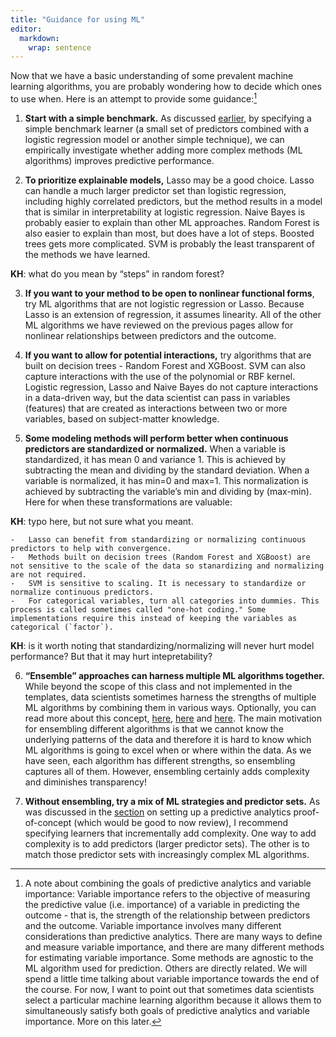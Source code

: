```yaml
---
title: "Guidance for using ML"
editor: 
  markdown: 
    wrap: sentence
---
```


Now that we have a basic understanding of some prevalent machine learning algorithms, you are probably wondering how to decide which ones to use when.
Here is an attempt to provide some guidance:^[A note about combining the goals of predictive analytics and variable importance: Variable importance refers to the objective of measuring the predictive value (i.e. importance) of a variable in predicting the outcome - that is, the strength of the relationship between predictors and the outcome.
Variable importance involves many different considerations than predictive analytics.
There are many ways to define and measure variable importance, and there are many different methods for estimating variable importance.
Some methods are agnostic to the ML algorithm used for prediction.
Others are directly related.
We will spend a little time talking about variable importance towards the end of the course.
For now, I want to point out that sometimes data scientists select a particular machine learning algorithm because it allows them to simultaneously satisfy both goals of predictive analytics and variable importance.
More on this later.]

1.  **Start with a simple benchmark.** As discussed [earlier](poc_benchmark.qmd), by specifying a simple benchmark learner (a small set of predictors combined with a logistic regression model or another simple technique), we can empirically investigate whether adding more complex methods (ML algorithms) improves predictive performance.

2.  **To prioritize explainable models,** Lasso may be a good choice.
    Lasso can handle a much larger predictor set than logistic regression, including highly correlated predictors, but the method results in a model that is similar in interpretability at logistic regression.
    Naive Bayes is probably easier to explain than other ML approaches.
    Random Forest is also easier to explain than most, but does have a lot of steps.
    Boosted trees gets more complicated.
    SVM is probably the least transparent of the methods we have learned.
    
**KH**: what do you mean by "steps" in random forest?

3.  **If you want to your method to be open to nonlinear functional forms**, try ML algorithms that are not logistic regression or Lasso.
    Because Lasso is an extension of regression, it assumes linearity.
    All of the other ML algorithms we have reviewed on the previous pages allow for nonlinear relationships between predictors and the outcome.

4.  **If you want to allow for potential interactions,** try algorithms that are built on decision trees - Random Forest and XGBoost.
    SVM can also capture interactions with the use of the polynomial or RBF kernel.
    Logistic regression, Lasso and Naive Bayes do not capture interactions in a data-driven way, but the data scientist can pass in variables (features) that are created as interactions between two or more variables, based on subject-matter knowledge.

5.  **Some modeling methods will perform better when continuous predictors are standardized or normalized.** When a variable is standardized, it has mean 0 and variance 1.
    This is achieved by subtracting the mean and dividing by the standard deviation.
    When a variable is normalized, it has min=0 and max=1.
    This normalization is achieved by subtracting the variable's min and dividing by (max-min).
    Here for when these transformations are valuable:

**KH**: typo here, but not sure what you meant.

    -   Lasso can benefit from standardizing or normalizing continuous predictors to help with convergence.
    -   Methods built on decision trees (Random Forest and XGBoost) are not sensitive to the scale of the data so stanardizing and normalizing are not required.
    -   SVM is sensitive to scaling. It is necessary to standardize or normalize continuous predictors.
    -   For categorical variables, turn all categories into dummies. This process is called sometimes called "one-hot coding." Some implementations require this instead of keeping the variables as categorical (`factor`).
    
**KH**: is it worth noting that standardizing/normalizing will never hurt model performance?  But that it may hurt intepretability?

6.  **"Ensemble" approaches can harness multiple ML algorithms together.** While beyond the scope of this class and not implemented in the templates, data scientists sometimes harness the strengths of multiple ML algorithms by combining them in various ways.
    Optionally, you can read more about this concept, [here](https://machinelearningmastery.com/essence-of-stacking-ensembles-for-machine-learning/), [here](https://towardsdatascience.com/stacked-ensembles-improving-model-performance-on-a-higher-level-99ffc4ea5523) and [here](https://www.kaggle.com/code/anuragbantu/stacking-ensemble-learning-beginner-s-guide).
    The main motivation for ensembling different algorithms is that we cannot know the underlying patterns of the data and therefore it is hard to know which ML algorithms is going to excel when or where within the data.
    As we have seen, each algorithm has different strengths, so ensembling captures all of them.
    However, ensembling certainly adds complexity and diminishes transparency!

7.  **Without ensembling, try a mix of ML strategies and predictor sets.** As was discussed in the [section](poc_compare.qmd) on setting up a predictive analytics proof-of-concept (which would be good to now review), I recommend specifying learners that incrementally add complexity.
    One way to add complexity is to add predictors (larger predictor sets).
    The other is to match those predictor sets with increasingly complex ML algorithms.


